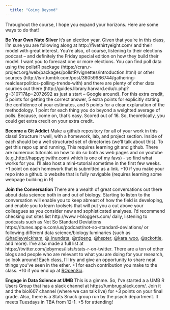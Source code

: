 ```yaml
---
  title: "Going Beyond"
---
```


Throughout the course, I hope you expand your horizons. Here are some ways to do that!

**Be Your Own Nate Silver** It’s an election year. Given that you’re in this class, I’m sure you are following along at http://fivethirtyeight.com/ and their model with great interest. You’re also, of course, listening to their elections podcast – and definitely the Friday special edition on how they build their model. I want you to forecast one or more elections.  You can find poll data using the pollstR package (https://cran.r-project.org/web/packages/pollstR/vignettes/introduction.html) or other sources (http://is-r.tumblr.com/post/36059986744/gathering-realclearpolitics-polling-trends-with) and there are plenty of other data sources out there (http://guides.library.harvard.edu/c.php?g=310717&p=2072692 as just a start – Google around). For this extra credit, 5 points for getting the correct answer, 5 extra points for explicitly stating the confidence of your estimates, and 5 points for a clear explanation of the methodology. 1 point for each thing you do beyond a weighted average of polls. Because, come on, that’s easy. Scored out of 16. So, theoretically, you could get extra credit on your extra credit.  

**Become a Git Addict** Make a github repository for all of your work in this class! Structure it well, with a homework, lab, and project section. Inside of each should be a well structured set of directories (we'll talk about this). To get this repo up and running,  This requires learning git and github. There are numerous tutorials on how to do so both as web pages and on youtube (e.g.,http://happygitwithr.com/ which is one of my favs) - so find what works for you. I’ll also host a mini-tutorial sometime in the first few weeks. +1 point on each homework that is submitted as a link. +10 if you make your repo into a github.io website that is fully navigable (requires learning some webpage building in R)

**Join the Conversation** There are a wealth of great conversations out there about data science both in and out of biology. Starting to listen to the conversation will enable you to keep abreast of how the field is developing, and enable you to learn toolsets that will put you a cut above your colleagues as you consider new and sophisticated analyses. I’d recommend checking out sites list http://www.r-bloggers.com/ daily, listening to podcasts such as Not So Standard Deviations https://itunes.apple.com/us/podcast/not-so-standard-deviations/ or following different data science/biology luminaries (such as [@hadleywickham](http://twitter.com/hadleywickham), [@_inundata](http://twitter.com/_inundata), [@rdpeng](http://twitter.com/rdpeng), [@hspter](http://twitter.com/hspter), [@kara_woo](http://twitter.com/kara_woo), [@sckottie](http://twitter.com/sckottie), and more). I've also made a full list at https://twitter.com/jebyrnes/lists/stats-r-on-twitter. There are a ton of other blogs and people who are relevant to what you are doing for your research, so look around! Each class, I’ll try and give an opportunity to share neat things you’ve seen in the ether. +1 for each contribution you make to the class. +10 if you end up at [ROpenSci](http://unconf.ropensci.org/).

**Engage in Data Science at UMB** This is a gimme. So, I've started a a UMB R Users Group that has a slack channel at https://umbrug.slack.com/. Join it and the biol607 channel (where we can talk live) for +3 points on your final grade. Also, there is a Stats Snack group run by the psych department. It meets Tuesdays in TBA from 12-1. +5 for attending!